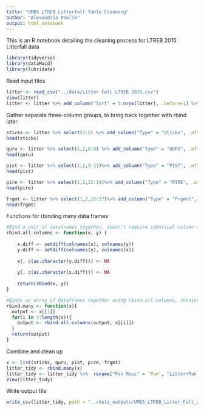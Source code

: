 ```yaml
---
title: "UMBS LTREB Litterfall Table Cleaning"
author: "Alexandria Pawlik"
output: html_notebook
---
```


This is an R notebook detailing the cleaning process for LTREB 2015 Litterfall data

```r
library(tidyverse)
library(dataMaid)
library(lubridate)
```

Read input files
```r
litter <- read_csv("../data/Litter Fall LTREB 2015.csv")
View(litter)
litter <- litter %>% add_column("Sort" = 1:nrow(litter), .before=1) %>% select(1:17)
```

Gather separate three-column groups, to bring back together with rbind later

```r
sticks <- litter %>% select(1:5) %>% add_column("Type" = "Sticks", .after = 2) %>% rename("Litter+Pan"= `Sticks+Pan`, "Pan" = `Pan`, "Litter Mass" = `Sticks Mass`)
head(sticks)

```

```r
quru <- litter %>% select(1,2,6:8) %>% add_column("Type" = "QURU", .after = 2) %>% rename("Litter+Pan"= `QURU+Pan`, "Pan" = `Pan_1`, "Litter Mass" = `QURU Mass`)
head(quru)
```

```r
pist <- litter %>% select(1,2,9:11)%>% add_column("Type" = "PIST", .after = 2) %>% rename("Litter+Pan"= `PIST+Pan`, "Pan" = `Pan_2`, "Litter Mass" = `PIST Mass`)
head(pist)
```

```r
pire <- litter %>% select(1,2,12:14)%>% add_column("Type" = "PIRE", .after = 2) %>% rename("Litter+Pan"= `PIRE+Pan`, "Pan" = `Pan_3`, "Litter Mass" = `PIRE Mass`)
head(pire)
```


```r
frgmt <- litter %>% select(1,2,15:17)%>% add_column("Type" = "Frgmnt", .after = 2) %>% rename("Litter+Pan"= `Frgmt+Pan`, "Pan" = `Pan_4`, "Litter Mass" = `Frgmt Mass`)
head(frgmt)
```

Functions for rbinding many data frames
```r
#Bind a pair of dataframes together, doesn't require identical column names (ie, unique column names across both dataframes) 
rbind.all.columns <- function(x, y) {
 
    x.diff <- setdiff(colnames(x), colnames(y))
    y.diff <- setdiff(colnames(y), colnames(x))
 
    x[, c(as.character(y.diff))] <- NA
 
    y[, c(as.character(x.diff))] <- NA
 
    return(rbind(x, y))
}

#Binds an array of dataframes together using rbind.all.columns, retains same functionality as rbind.all.columns. ***NOTE: input must be in format list(dataframe1, dataframe2, datframe3...)
rbind.many <- function(x){
  output <- x[[1]]
  for(i in 2:length(x)){
    output <- rbind.all.columns(output, x[[i]])
  }
  return(output)
}
```

Combine and clean up
```r
x <- list(sticks, quru, pist, pire, frgmt)
litter_tidy <- rbind.many(x)
litter_tidy <- litter_tidy %>%  rename("Pan Mass" = `Pan`, "Litter+Pan Mass" = `Litter+Pan`) %>% select(1:3, 6)%>% arrange(Plot) %>% mutate(Sort = c(1:nrow(litter_tidy))) 
View(litter_tidy)
```

Write output file
```r
write_csv(litter_tidy, path = "../data_outputs/UMBS_LTREB_Litter_Fall_2015.csv")
```






